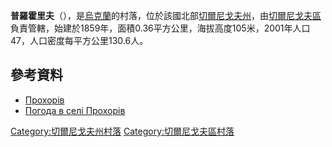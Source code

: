 {{coord|51|18|25|N|30|39|32|E|scale:100000|display=title}}

'''普羅霍里夫'''（{{lang-uk|Прохорів}}），是[[烏克蘭|烏克蘭]]的村落，位於該國北部[[切爾尼戈夫州|切爾尼戈夫州]]，由[[切爾尼戈夫區|切爾尼戈夫區]]負責管轄，始建於1859年，面積0.36平方公里，海拔高度105米，2001年人口47，人口密度每平方公里130.6人。

==參考資料==
*[http://w1.c1.rada.gov.ua/pls/z7502/A005?rdat1=15.03.2014&rf7571=41382 Прохорів]{{dead link|date=2018年3月 |bot=InternetArchiveBot |fix-attempted=yes }}
* [http://weather.in.ua/ua/chernigovskaja/21785 Погода в селі Прохорів] {{Wayback|url=http://weather.in.ua/ua/chernigovskaja/21785 |date=20111220135356 }}

[[Category:切爾尼戈夫州村落|Category:切爾尼戈夫州村落]]
[[Category:切爾尼戈夫區村落|Category:切爾尼戈夫區村落]]


{{Chernihiv-geo-stub}}